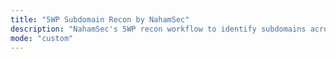 ```yaml
---
title: "5WP Subdomain Recon by NahamSec"
description: "NahamSec's 5WP recon workflow to identify subdomains across multiple domains and different ports"
mode: "custom"
---
```



<WorkflowPage 
title="5WP Subdomain Recon by NahamSec"
category="Recon"
description="NahamSec's 5WP recon workflow to identify subdomains across multiple domains and different ports"
createdOn="20 February, 2024"
author="NahamSec"
workflowUrl="https://editor.staging.trickest.io/preview?workflow_url=https://trickest-public-workflow.s3.eu-central-1.amazonaws.com/c6943368-212b-4adc-9364-015f23b827a4.json"
id="c6943368-212b-4adc-9364-015f23b827a4"
/>